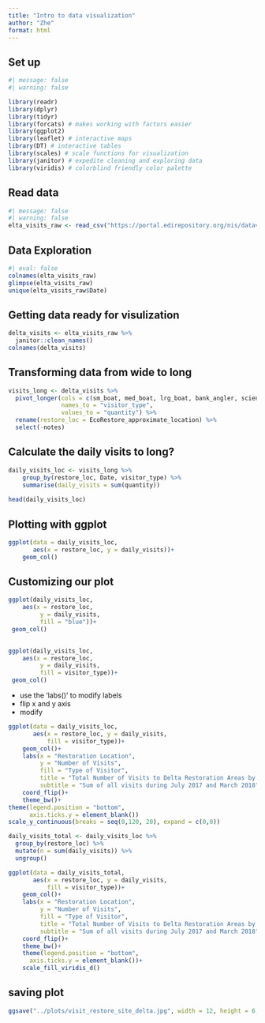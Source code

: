 ```yaml
---
title: "Intro to data visualization"
author: "Zhe"
format: html
---
```


## Set up
```r
#| message: false
#| warning: false

library(readr)
library(dplyr)
library(tidyr)
library(forcats) # makes working with factors easier
library(ggplot2)
library(leaflet) # interactive maps
library(DT) # interactive tables
library(scales) # scale functions for visualization
library(janitor) # expedite cleaning and exploring data
library(viridis) # colorblind friendly color palette
```
## Read data
```r
#| message: false
#| warning: false
elta_visits_raw <- read_csv("https://portal.edirepository.org/nis/dataviewer?packageid=edi.587.1&entityid=cda8c1384af0089b506d51ad8507641f")
```
## Data Exploration
```r
#| eval: false
colnames(elta_visits_raw)
glimpse(elta_visits_raw)
unique(elta_visits_raw$Date)
```
## Getting data ready for visulization

```r
delta_visits <- elta_visits_raw %>% 
  janitor::clean_names()
colnames(delta_visits)
```

## Transforming data from wide to long
```r
visits_long <- delta_visits %>% 
  pivot_longer(cols = c(sm_boat, med_boat, lrg_boat, bank_angler, scientist, cars),
               names_to = "visitor_type",
               values_to = "quantity") %>% 
  rename(restore_loc = EcoRestore_approximate_location) %>% 
  select(-notes)
```


## Calculate the daily visits to long?
```r
daily_visits_loc <- visits_long %>%
    group_by(restore_loc, Date, visitor_type) %>% 
    summarise(daily_visits = sum(quantity))
    
head(daily_visits_loc)
```

## Plotting with ggplot
```r
ggplot(data = daily_visits_loc,
       aes(x = restore_loc, y = daily_visits))+
    geom_col()

```

## Customizing our plot
```r
ggplot(daily_visits_loc,
    aes(x = restore_loc,
         y = daily_visits,
         fill = "blue"))+
 geom_col()
         
```

```r
ggplot(daily_visits_loc,
    aes(x = restore_loc,
         y = daily_visits,
         fill = visitor_type))+
 geom_col()
```

- use the 'labs()' to modify labels
- flip x and y axis
- modify 
```r
ggplot(data = daily_visits_loc,
       aes(x = restore_loc, y = daily_visits,
           fill = visitor_type))+
    geom_col()+
    labs(x = "Restoration Location",
         y = "Number of Visits",
         fill = "Type of Visitor",
         title = "Total Number of Visits to Delta Restoration Areas by visitor type",
         subtitle = "Sum of all visits during July 2017 and March 2018")+
    coord_flip()+
    theme_bw()+
theme(legend.position = "bottom",
      axis.ticks.y = element_blank())
scale_y_continuous(breaks = seq(0,120, 20), expand = c(0,0))

```


```r
daily_visits_total <- daily_visits_loc %>% 
  group_by(restore_loc) %>% 
  mutate(n = sum(daily_visits)) %>% 
  ungroup()
```


```r
ggplot(data = daily_visits_total,
       aes(x = restore_loc, y = daily_visits,
           fill = visitor_type))+
    geom_col()+
    labs(x = "Restoration Location",
         y = "Number of Visits",
         fill = "Type of Visitor",
         title = "Total Number of Visits to Delta Restoration Areas by visitor type",
         subtitle = "Sum of all visits during July 2017 and March 2018")+
    coord_flip()+
    theme_bw()+
    theme(legend.position = "bottom",
      axis.ticks.y = element_blank())+
    scale_fill_viridis_d()
```
## saving plot
```r
ggsave("../plots/visit_restore_site_delta.jpg", width = 12, height = 6, units = "in")
```


